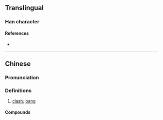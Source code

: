{{character info/new}}
==Translingual==

===Han character===
{{Han char|rn=30|rad=口|as=06|sn=9|four=|canj=RSMG,XXRSM|ids=⿰口匡}}

====References====
* {{Han ref|kx=0189.271|hdz=10611.020|uh=54D0|ud=21712}}

----

==Chinese==
{{zh-forms}}

===Pronunciation===
{{zh-pron
|m=kuāng
|m-s=
|dg=
|c=
|c-t=
|g=
|h=pfs=
|j=
|mb=
|md=
|mn=
|mn-t=
|w=
|x=
|mc=y
|oc=y
|cat=n
}}

===Definitions===
{{zh-hanzi}}

# {{lb|zh|onomatopoeia}} [[clash]]; [[bang]]

====Compounds====
{{zh-der|哐當|哐噹}}